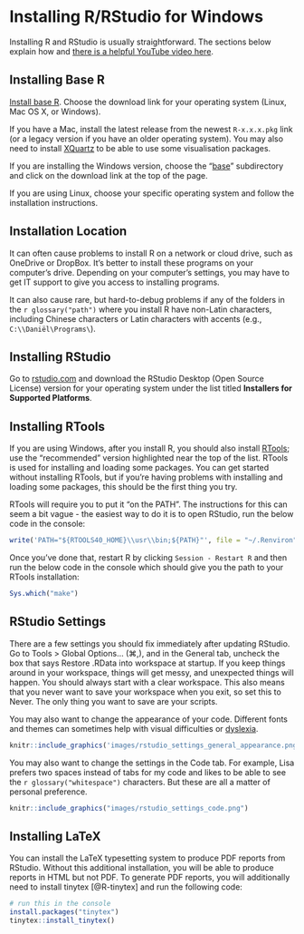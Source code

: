 # Installing R/RStudio for Windows {#sec-installing-r-windows}

Installing R and RStudio is usually straightforward. The sections below explain how and [there is a helpful YouTube video here](https://www.youtube.com/watch?v=lVKMsaWju8w){target="_blank"}.

## Installing Base R

[Install base R](https://cran.rstudio.com/){target="_blank"}. Choose the download link for your operating system (Linux, Mac OS X, or Windows).

If you have a Mac, install the latest release from the newest `R-x.x.x.pkg` link (or a legacy version if you have an older operating system). You may also need to install [XQuartz](http://xquartz.macosforge.org/){target="_blank"} to be able to use some visualisation packages.

If you are installing the Windows version, choose the "[base](https://cran.rstudio.com/bin/windows/base/)" subdirectory and click on the download link at the top of the page. 

If you are using Linux, choose your specific operating system and follow the installation instructions.

::: {.callout-caution}
## Installation Location

It can often cause problems to install R on a network or cloud drive, such as OneDrive or DropBox. It's better to install these programs on your computer's drive. Depending on your computer's settings, you may have to get IT support to give you access to installing programs. 

It can also cause rare, but hard-to-debug problems if any of the folders in the `r glossary("path")` where you install R have non-Latin characters, including Chinese characters or Latin characters with accents (e.g., `C:\\Daniël\Programs\`).
:::

## Installing RStudio

Go to [rstudio.com](https://www.rstudio.com/products/rstudio/download/#download){target="_blank"} and download the RStudio Desktop (Open Source License) version for your operating system under the list titled **Installers for Supported Platforms**.

## Installing RTools

If you are using Windows, after you install R, you should also install [RTools](https://cran.rstudio.com/bin/windows/Rtools/){target="_blank"}; use the "recommended" version highlighted near the top of the list. RTools is used for installing and loading some packages. You can get started without installing RTools, but if you're having problems with installing and loading some packages, this should be the first thing you try.

RTools will require you to put it "on the PATH". The instructions for this can seem a bit vague - the easiest way to do it is to open RStudio, run the below code in the console:

```r
write('PATH="${RTOOLS40_HOME}\\usr\\bin;${PATH}"', file = "~/.Renviron", append = TRUE)
```

Once you've done that, restart R by clicking `Session - Restart R` and then run the below code in the console which should give you the path to your RTools installation:

```r
Sys.which("make")
```


## RStudio Settings {#sec-rstudio-settings}

There are a few settings you should fix immediately after updating RStudio. Go to <if>Tools > Global Options...</if> (<mac>&#8984;,</mac>), and in the General tab, uncheck the box that says <if>Restore .RData into workspace at startup</if>.  If you keep things around in your workspace, things will get messy, and unexpected things will happen. You should always start with a clear workspace. This also means that you never want to save your workspace when you exit, so set this to <if>Never</if>. The only thing you want to save are your scripts.

You may also want to change the appearance of your code. Different fonts and themes can sometimes help with visual difficulties or [dyslexia](https://datacarpentry.org/blog/2017/09/coding-and-dyslexia){target="_blank"}. 

```r
knitr::include_graphics('images/rstudio_settings_general_appearance.png')
```

You may also want to change the settings in the Code tab. For example, Lisa prefers two spaces instead of tabs for my code and likes to be able to see the `r glossary("whitespace")` characters. But these are all a matter of personal preference.

```r
knitr::include_graphics("images/rstudio_settings_code.png")
```


## Installing LaTeX

You can install the LaTeX typesetting system to produce PDF reports from RStudio. Without this additional installation, you will be able to produce reports in HTML but not PDF. To generate PDF reports, you will additionally need to install <pkg>tinytex</pkg> [@R-tinytex] and run the following code:

```r
# run this in the console
install.packages("tinytex")
tinytex::install_tinytex()
```
